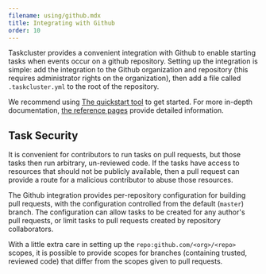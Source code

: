 ```yaml
---
filename: using/github.mdx
title: Integrating with Github
order: 10
---
```


Taskcluster provides a convenient integration with Github to enable starting
tasks when events occur on a github repository.  Setting up the integration is
simple: add the integration to the Github organization and repository
(this requires administrator rights on the organization), then add a file called
`.taskcluster.yml` to the root of the repository.

We recommend using [The quickstart
tool](https://tools.taskcluster.net/quickstart/) to get started.  For more
in-depth documentation, [the reference
pages](/docs/reference/integrations/taskcluster-github)
provide detailed information.

## Task Security

It is convenient for contributors to run tasks on pull requests, but those
tasks then run arbitrary, un-reviewed code. If the tasks have access to
resources that should not be publicly available, then a pull request can
provide a route for a malicious contributor to abuse those resources.

The Github integration provides per-repository configuration for building pull
requests, with the configuration controlled from the default (`master`) branch.
The configuration can allow tasks to be created for any author's pull requests,
or limit tasks to pull requests created by repository collaborators.

With a little extra care in setting up the `repo:github.com/<org>/<repo>`
scopes, it is possible to provide scopes for branches (containing trusted,
reviewed code) that differ from the scopes given to pull requests.
